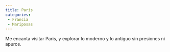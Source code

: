 ```yaml
---
title: Paris
categories:
 - Francia
 - Mariposas
---
```


Me encanta visitar Paris, y explorar lo moderno y lo antiguo sin presiones ni apuros.